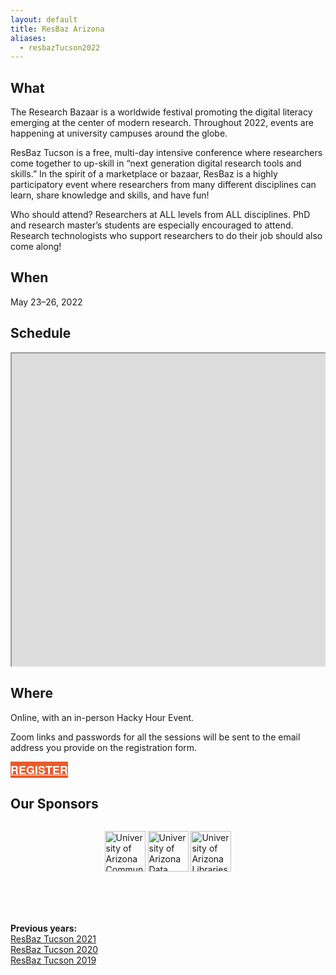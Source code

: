 ```yaml
---
layout: default
title: ResBaz Arizona
aliases:
  - resbazTucson2022
---
```


<style>
  @media (min-width:1280px) {
    .container {
      width: 1280px;
    }
  }
  .calendar {
    width: 100%;
    overflow: auto;
  }
  .btn2022 {
    font-family: Montserrat,"Helvetica Neue",Helvetica,Arial,sans-serif;
    text-transform: uppercase;
    font-size: 18px;
    font-weight: 700;
    background-color: #EA5A2A;
    color: white;
  }
  .spread {
    display: flex;
    width: 100%;
    justify-content: space-around;
  }
</style>

## What

The Research Bazaar is a worldwide festival promoting the digital literacy emerging at the center of modern research. Throughout 2022, events are happening at university campuses around the globe.

ResBaz Tucson is a free, multi-day intensive conference where researchers come together to up-skill in "next generation digital research tools and skills." In the spirit of a marketplace or bazaar, ResBaz is a highly participatory event where researchers from many different disciplines can learn, share knowledge and skills, and have fun!

Who should attend? Researchers at ALL levels from ALL disciplines. PhD and research master's students are especially encouraged to attend. Research technologists who support researchers to do their job should also come along!

## When

May 23&ndash;26, 2022

## Schedule

<div class="calendar">
<iframe src="https://docs.google.com/spreadsheets/d/e/2PACX-1vTtqfEpBb1m0xHr9urmr8tpFl8w7JQAxMoGG5CJ5y4B8-mrqT2vuU2_YJ25ismWQpdm_H74aYcjmZkQ/pubhtml?widget=true&amp;headers=false" width="1245" height="500"></iframe>
</div>

## Where

Online, with an in-person Hacky Hour Event.

Zoom links and passwords for all the sessions will be sent to the email address you provide on the registration form.

<a href="https://forms.gle/PToMz4TvfsVRUnVT9" class="btn btn2022" target="_blank">Register</a>

## Our Sponsors

<div class="spread">
  <a href="https://datascience.cals.arizona.edu/"><img src="/img/logos/cctLogo.png" alt="University of Arizona Communications &amp; Cyber Technologies" height="65"></a>
  <a href="https://datascience.arizona.edu/"><img src="https://datascience.arizona.edu/sites/default/files/Data%20Science%20Institute_Webheader%20%281%29_0.svg" alt="University of Arizona Data Science Institute" height="65"></a>
  <a href="https://new.library.arizona.edu/"><img src="/img/logos/ua_libraries.png" alt="University of Arizona Libraries" height="65"></a>
</div>

<br><br><br>
**Previous years:**<br/>
<a href="/resbaz/resbazTucson2021.html">ResBaz Tucson 2021</a><br/>
<a href="/resbaz/resbazTucson2020.html">ResBaz Tucson 2020</a><br/>
<a href="/resbaz/resbazTucson2019.html">ResBaz Tucson 2019</a>